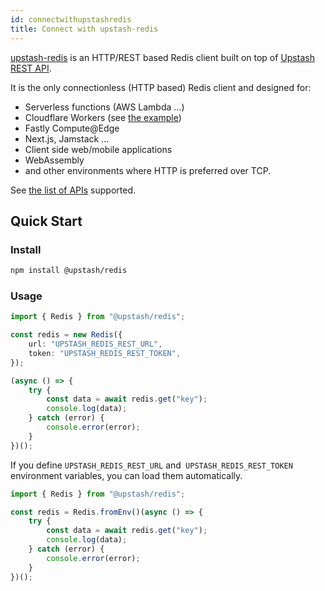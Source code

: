 ```yaml
---
id: connectwithupstashredis
title: Connect with upstash-redis
---
```


[upstash-redis](https://github.com/upstash/upstash-redis/blob/master/README.md) is an HTTP/REST based Redis client built on top of [Upstash REST API](https://docs.upstash.com/features/restapi).

It is the only connectionless (HTTP based) Redis client and designed for:

-   Serverless functions (AWS Lambda ...)
-   Cloudflare Workers (see [the example](https://github.com/upstash/upstash-redis/tree/master/examples/workers-with-upstash))
-   Fastly Compute@Edge
-   Next.js, Jamstack ...
-   Client side web/mobile applications
-   WebAssembly
-   and other environments where HTTP is preferred over TCP.

See [the list of APIs](https://docs.upstash.com/features/restapi#rest---redis-api-compatibility) supported.

## Quick Start

### Install

```bash
npm install @upstash/redis
```

### Usage

```typescript
import { Redis } from "@upstash/redis";

const redis = new Redis({
    url: "UPSTASH_REDIS_REST_URL",
    token: "UPSTASH_REDIS_REST_TOKEN",
});

(async () => {
    try {
        const data = await redis.get("key");
        console.log(data);
    } catch (error) {
        console.error(error);
    }
})();
```

If you define `UPSTASH_REDIS_REST_URL` and` UPSTASH_REDIS_REST_TOKEN` environment variables, you can load them automatically.

```typescript
import { Redis } from "@upstash/redis";

const redis = Redis.fromEnv()(async () => {
    try {
        const data = await redis.get("key");
        console.log(data);
    } catch (error) {
        console.error(error);
    }
})();
```
